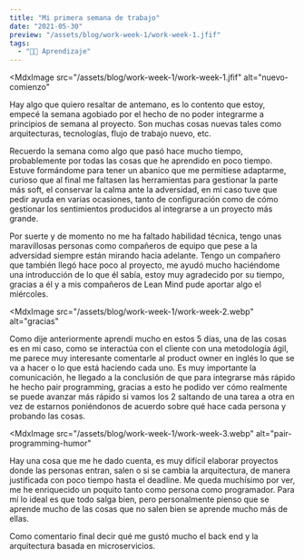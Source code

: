 ```yaml
---
title: "Mi primera semana de trabajo"
date: "2021-05-30"
preview: "/assets/blog/work-week-1/work-week-1.jfif"
tags:
  - "👨‍💻 Aprendizaje"
---
```


<MdxImage
  src="/assets/blog/work-week-1/work-week-1.jfif"
  alt="nuevo-comienzo"
></MdxImage>

Hay algo que quiero resaltar de antemano, es lo contento que estoy, empecé la
semana agobiado por el hecho de no poder integrarme a principios de semana al
proyecto. Son muchas cosas nuevas tales como arquitecturas, tecnologías, flujo
de trabajo nuevo, etc.

Recuerdo la semana como algo que pasó hace mucho tiempo, probablemente por todas
las cosas que he aprendido en poco tiempo. Estuve formándome para tener un
abanico que me permitiese adaptarme, curioso que al final me faltasen las
herramientas para gestionar la parte más soft, el conservar la calma ante la
adversidad, en mi caso tuve que pedir ayuda en varias ocasiones, tanto de
configuración como de cómo gestionar los sentimientos producidos al integrarse a
un proyecto más grande.

Por suerte y de momento no me ha faltado habilidad técnica, tengo unas
maravillosas personas como compañeros de equipo que pese a la adversidad siempre
están mirando hacia adelante. Tengo un compañero que también llegó hace poco al
proyecto, me ayudó mucho haciéndome una introducción de lo que él sabía, estoy
muy agradecido por su tiempo, gracias a él y a mis compañeros de Lean Mind pude
aportar algo el miércoles.

<MdxImage
  src="/assets/blog/work-week-1/work-week-2.webp"
  alt="gracias"
></MdxImage>

Como dije anteriormente aprendí mucho en estos 5 días, una de las cosas es en mi
caso, como se interactúa con el cliente con una metodología ágil, me parece muy
interesante comentarle al product owner en inglés lo que se va a hacer o lo que
está haciendo cada uno. Es muy importante la comunicación, he llegado a la
conclusión de que para integrarse más rápido he hecho pair programming, gracias
a esto he podido ver cómo realmente se puede avanzar más rápido si vamos los 2
saltando de una tarea a otra en vez de estarnos poniéndonos de acuerdo sobre qué
hace cada persona y probando las cosas.

<MdxImage
  src="/assets/blog/work-week-1/work-week-3.webp"
  alt="pair-programming-humor"
></MdxImage>

Hay una cosa que me he dado cuenta, es muy difícil elaborar proyectos donde las
personas entran, salen o si se cambia la arquitectura, de manera justificada con
poco tiempo hasta el deadline. Me queda muchísimo por ver, me he enriquecido un
poquito tanto como persona como programador. Para mí lo ideal es que todo salga
bien, pero personalmente pienso que se aprende mucho de las cosas que no salen
bien se aprende mucho más de ellas.

Como comentario final decir qué me gustó mucho el back end y la arquitectura
basada en microservicios.
